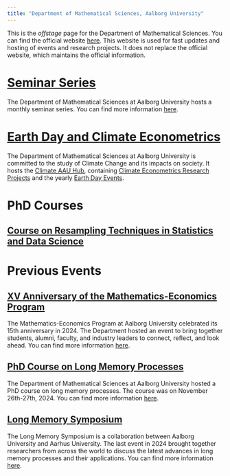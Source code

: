 ```yaml
---
title: "Department of Mathematical Sciences, Aalborg University"
---
```


This is the *offstage* page for the Department of Mathematical Sciences. You can find the official website [here](https://www.math.aau.dk/). This website is used for fast updates and hosting of events and research projects. It does not replace the official website, which maintains the official information.

# [Seminar Series](LSS.qmd)

The Department of Mathematical Sciences at Aalborg University hosts a monthly seminar series. You can find more information [here](LSS.qmd).

# [Earth Day and Climate Econometrics](https://climateaau.github.io)

The Department of Mathematical Sciences at Aalborg University is committed to the study of Climate Change and its impacts on society. It hosts the [Climate AAU Hub](https://climateaau.github.io), containing [Climate Econometrics Research Projects](https://climateaau.github.io/climateeconometrics.html) and the yearly [Earth Day Events](https://climateaau.github.io/earthday2024.html).

# PhD Courses 

## [Course on Resampling Techniques in Statistics and Data Science](Resampling-PhD.qmd)

# Previous Events

## [XV Anniversary of the Mathematics-Economics Program](XV.qmd)

The Mathematics-Economics Program at Aalborg University celebrated its 15th anniversary in 2024. The Department hosted an event to bring together students, alumni, faculty, and industry leaders to connect, reflect, and look ahead. You can find more information [here](XV.qmd).

## [PhD Course on Long Memory Processes](LM-PhD.qmd)

The Department of Mathematical Sciences at Aalborg University hosted a PhD course on long memory processes. The course was on November 26th-27th, 2024. You can find more information [here](LM-PhD.qmd).

## [Long Memory Symposium](LMS.qmd)

The Long Memory Symposium is a collaboration between Aalborg University and Aarhus University. The last event in 2024 brought together researchers from across the world to discuss the latest advances in long memory processes and their applications. You can find more information [here](LMS.qmd).
